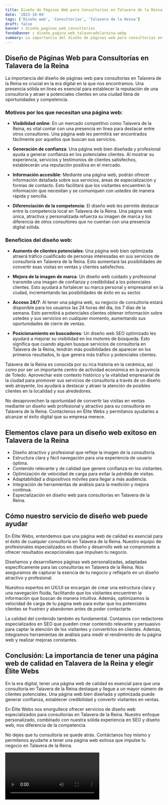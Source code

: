 ```yaml
---
title: Diseño de Páginas Web para Consultorías en Talavera de la Reina
date: '2023-10-04'
tags: ['Diseño web', 'Consultorías', 'Talavera de la Reina']
draft: false
banner : diseño_paginas_web_consultorías
fondoBanner : diseño_pagina_web_talaveradelareina.webp
summary: La importancia del diseño de páginas web para consultorías en Talavera de la Reina es crucial en la era digital en la que nos encontramos. Una presencia sólida en línea es esencial para establecer la reputación de una consultoría y atraer a potenciales clientes en una ciudad llena de oportunidades y competencia.
---
```


## Diseño de Páginas Web para Consultorías en Talavera de la Reina

La importancia del diseño de páginas web para consultorías en Talavera de la Reina es crucial en la era digital en la que nos encontramos. Una presencia sólida en línea es esencial para establecer la reputación de una consultoría y atraer a potenciales clientes en una ciudad llena de oportunidades y competencia.

### Motivos por los que necesitan una página web:

- **Visibilidad online**: En un mercado competitivo como Talavera de la Reina, es vital contar con una presencia en línea para destacar entre otros consultores. Una página web les permitirá ser encontrados fácilmente por aquellos que buscan sus servicios.

- **Generación de confianza**: Una página web bien diseñada y profesional ayuda a generar confianza en los potenciales clientes. Al mostrar su experiencia, servicios y testimonios de clientes satisfechos, establecerán una reputación positiva en el mercado.

- **Información accesible**: Mediante una página web, podrán ofrecer información detallada sobre sus servicios, áreas de especialización y formas de contacto. Esto facilitará que los visitantes encuentren la información que necesitan y se comuniquen con ustedes de manera rápida y sencilla.

- **Diferenciación de la competencia**: El diseño web les permite destacar entre la competencia local en Talavera de la Reina. Una página web única, atractiva y personalizada refuerza su imagen de marca y los diferencia de otros consultores que no cuentan con una presencia digital sólida.

### Beneficios del diseño web:

- **Aumento de clientes potenciales**: Una página web bien optimizada atraerá tráfico cualificado de personas interesadas en sus servicios de consultoría en Talavera de la Reina. Esto aumentará las posibilidades de convertir esas visitas en ventas y clientes satisfechos.

- **Mejora de la imagen de marca**: Un diseño web cuidado y profesional transmite una imagen de confianza y credibilidad a los potenciales clientes. Esto ayudará a fortalecer su marca personal y empresarial en la ciudad, incrementando las posibilidades de éxito en su sector.

- **Acceso 24/7**: Al tener una página web, su negocio de consultoría estará disponible para los usuarios las 24 horas del día, los 7 días de la semana. Esto permitirá a potenciales clientes obtener información sobre ustedes y sus servicios en cualquier momento, aumentando sus oportunidades de cierre de ventas.

- **Posicionamiento en buscadores**: Un diseño web SEO optimizado les ayudará a mejorar su visibilidad en los motores de búsqueda. Esto significa que cuando alguien busque servicios de consultoría en Talavera de la Reina, tendrán más posibilidades de aparecer en los primeros resultados, lo que genera más tráfico y potenciales clientes.

Talavera de la Reina es conocida por su rica historia en la cerámica, así como por ser un importante centro de actividad económica en la provincia de Toledo. Aprovechar este contexto histórico y la vitalidad empresarial de la ciudad para promover sus servicios de consultoría a través de un diseño web atrayente, los ayudará a destacar y atraer la atención de posibles clientes en la localidad y sus alrededores.

No desaprovechen la oportunidad de convertir las visitas en ventas mediante un diseño web profesional y atractivo para su consultoría en Talavera de la Reina. Contáctenos en Élite Webs y permítanos ayudarles a alcanzar el éxito digital que su empresa merece.

<GifSeo />

<Cta />

## Elementos clave para un diseño web exitoso en Talavera de la Reina

- Diseño atractivo y profesional que refleje la imagen de la consultoría.
- Estructura clara y fácil navegación para una experiencia de usuario óptima.
- Contenido relevante y de calidad que genere confianza en los visitantes.
- Optimización de velocidad de carga para evitar la pérdida de visitas.
- Adaptabilidad a dispositivos móviles para llegar a más audiencia.
- Integración de herramientas de análisis para la medición y mejora continua.
- Especialización en diseño web para consultorías en Talavera de la Reina.

## Cómo nuestro servicio de diseño web puede ayudar

En Élite Webs, entendemos que una página web de calidad es esencial para el éxito de cualquier consultoría en Talavera de la Reina. Nuestro equipo de profesionales especializados en diseño y desarrollo web se compromete a ofrecer resultados excepcionales que impulsen tu negocio.

Diseñamos y desarrollamos páginas web personalizadas, adaptadas específicamente para las consultorías en Talavera de la Reina. Nos aseguramos de capturar la esencia de tu negocio y reflejarlo en un diseño atractivo y profesional.

Nuestros expertos en UX/UI se encargan de crear una estructura clara y una navegación fluida, facilitando que los visitantes encuentren la información que buscan de manera intuitiva. Además, optimizamos la velocidad de carga de tu página web para evitar que los potenciales clientes se frustren y abandonen antes de poder contactarte.

La calidad del contenido también es fundamental. Contamos con redactores especializados en SEO que pueden crear contenido relevante y persuasivo para captar la atención de los visitantes y convertirlos en clientes. Además, integramos herramientas de análisis para medir el rendimiento de tu página web y realizar mejoras constantes.

## Conclusión: La importancia de tener una página web de calidad en Talavera de la Reina y elegir Élite Webs

En la era digital, tener una página web de calidad es esencial para que una consultoría en Talavera de la Reina destaque y llegue a un mayor número de clientes potenciales. Una página web bien diseñada y optimizada puede generar confianza, establecer credibilidad y convertir visitantes en ventas.

En Élite Webs nos enorgullece ofrecer servicios de diseño web especializados para consultorías en Talavera de la Reina. Nuestro enfoque personalizado, combinado con nuestra sólida experiencia en SEO y diseño web, nos diferencia de la competencia.

No dejes que tu consultoría se quede atrás. Contáctanos hoy mismo y permítenos ayudarte a tener una página web exitosa que impulse tu negocio en Talavera de la Reina.

<Video />

<CtaBot job='Consultorías' city='Talavera de la Reina'/>

<Gmaps query='Talavera de la Reina+españa+maps' />